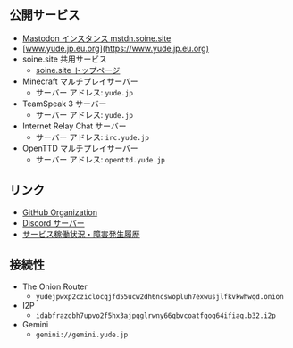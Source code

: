 ## 公開サービス

- [Mastodon インスタンス mstdn.soine.site](https://mstdn.soine.site)
- [www.yude.jp.eu.org](https://www.yude.jp.eu.org)
- soine.site 共用サービス
    - [soine.site トップページ](https://soine.site)
- Minecraft マルチプレイサーバー
    - サーバー アドレス: `yude.jp`
- TeamSpeak 3 サーバー
    - サーバー アドレス: `yude.jp`
- Internet Relay Chat サーバー
    - サーバー アドレス: `irc.yude.jp`
- OpenTTD マルチプレイサーバー
    - サーバー アドレス: `openttd.yude.jp`

## リンク

- [GitHub Organization](https://github.com/yudejp)
- [Discord サーバー](https://discord.gg/X6srY7X)
- [サービス稼働状況・障害発生履歴](https://status.yude.jp)

## 接続性

- The Onion Router
    - `yudejpwxp2cziclocqjfd55ucw2dh6ncswopluh7exwusjlfkvkwhwqd.onion`
- I2P
    - `idabfrazqbh7upvo2f5hx3ajpqglrwny66qbvcoatfqoq64ifiaq.b32.i2p`
- Gemini
    - `gemini://gemini.yude.jp`
